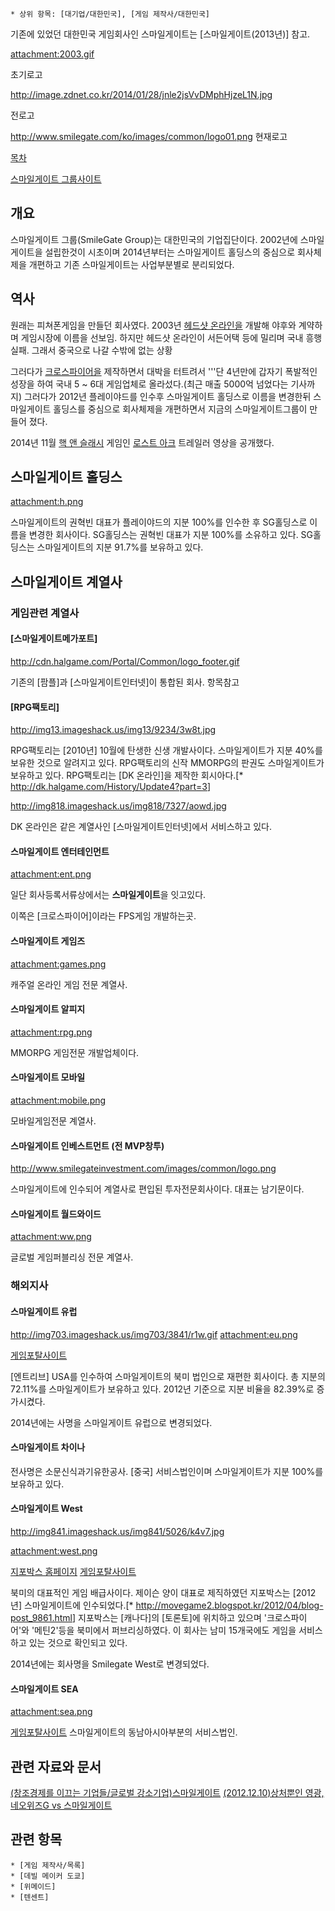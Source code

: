  * 상위 항목: [대기업/대한민국], [게임 제작사/대한민국]
기존에 있었던 대한민국 게임회사인 스마일게이트는 [스마일게이트(2013년)] 참고.


attachment:2003.gif

초기로고

http://image.zdnet.co.kr/2014/01/28/jnle2jsVvDMphHjzeL1N.jpg

전로고

http://www.smilegate.com/ko/images/common/logo01.png
현재로고

[[목차]]


[http://smilegate.com 스마일게이트 그룹사이트]

== 개요 ==
스마일게이트 그룹(SmileGate Group)는 대한민국의 기업집단이다. 2002년에 스마일게이트을 설립한것이 시초이며 2014년부터는 스마일게이트 홀딩스의 중심으로  회사체제을 개편하고 기존 스마일게이트는 사업부분별로 분리되었다.

== 역사 ==
원래는 피쳐폰게임을 만들던 회사였다. 2003년 [[헤드샷 온라인]]을 개발해 야후와 계약하며 게임시장에 이름을 선보임. 하지만 헤드샷 온라인이 서든어택 등에 밀리며 국내 흥행 실패. 그래서 중국으로 나갈 수밖에 없는 상황 

그러다가 [[크로스파이어(FPS)|크로스파이어]]을 제작하면서 대박을 터트려서 '''단 4년만에 갑자기 폭발적인 성장을 하여 국내 5 ~ 6대 게임업체로 올라섰다.(최근 매출 5000억 넘었다는 기사까지)
그러다가 2012년 플레이야드를 인수후 스마일게이트 홀딩스로 이름을 변경한뒤 스마일게이트 홀딩스를 중심으로 회사체제을 개편하면서 지금의 스마일게이트그룹이 만들어 졌다.

2014년 11월 [[핵 앤 슬래시]] 게임인 [[로스트 아크]] 트레일러 영상을 공개했다.


== 스마일게이트 홀딩스 ==
attachment:h.png

스마일게이트의 권혁빈 대표가 플레이야드의 지분 100%를 인수한 후 SG홀딩스로 이름을 변경한 회사이다. SG홀딩스는 권혁빈 대표가 지분 100%를 소유하고 있다. SG홀딩스는 스마일게이트의 지분 91.7%를 보유하고 있다.

== 스마일게이트 계열사 ==

=== 게임관련 계열사 ===

==== [스마일게이트메가포트] ====

http://cdn.halgame.com/Portal/Common/logo_footer.gif


기존의 [팜플]과 [스마일게이트인터넷]이 통합된 회사.
항목참고 


==== [RPG팩토리] ====
http://img13.imageshack.us/img13/9234/3w8t.jpg

RPG팩토리는 [2010년] 10월에 탄생한 신생 개발사이다. 스마일게이트가 지분 40%를 보유한 것으로 알려지고 있다. RPG팩토리의 신작 MMORPG의 판권도 스마일게이트가 보유하고 있다. RPG팩토리는 [DK 온라인]을 제작한 회시아다.[* http://dk.halgame.com/History/Update4?part=3] 

http://img818.imageshack.us/img818/7327/aowd.jpg

DK 온라인은 같은 계열사인 [스마일게이트인터넷]에서 서비스하고 있다.

==== 스마일게이트 엔터테인먼트 ====
attachment:ent.png

일단 회사등록서류상에서는 '''스마일게이트'''을 잇고있다.

이쪽은 [크로스파이어]이라는 FPS게임 개발하는곳.

==== 스마일게이트 게임즈 ====
attachment:games.png

캐주얼 온라인 게임 전문 계열사.

==== 스마일게이트 알피지 ====

attachment:rpg.png

MMORPG 게임전문 개발업체이다.

==== 스마일게이트 모바일 ====

attachment:mobile.png

모바일게임전문 계열사.

==== 스마일게이트 인베스트먼트 (전 MVP창투) ====

http://www.smilegateinvestment.com/images/common/logo.png

스마일게이트에 인수되어 계열사로 편입된 투자전문회사이다. 대표는 남기문이다.

==== 스마일게이트 월드와이드 ====

attachment:ww.png

글로벌 게임퍼블리싱 전문 계열사.

=== 해외지사 ===

==== 스마일게이트 유럽 ====
http://img703.imageshack.us/img703/3841/r1w.gif
attachment:eu.png

[http://gamerage.com/ 게임포탈사이트]

[엔트리브] USA를 인수하여 스마일게이트의 북미 법인으로 재편한 회사이다. 총 지분의 72.11%를 스마일게이트가 보유하고 있다. 2012년 기준으로 지분 비율을 82.39%로 증가시켰다.

2014년에는 사명을 스마일게이트 유럽으로 변경되었다.

==== 스마일게이트 차이나 ====
전사명은 소문신식과기유한공사.
[중국] 서비스법인이며 스마일게이트가 지분 100%를 보유하고 있다.

==== 스마일게이트 West ====
http://img841.imageshack.us/img841/5026/k4v7.jpg

attachment:west.png

[http://www.g4box.com/index.asp 지포박스 홈페이지]
[http://www.z8games.com/ 게임포탈사이트]

북미의 대표적인 게임 배급사이다. 제이슨 양이 대표로 제직하였던 지포박스는 [2012년] 스마일게이트에 인수되었다.[* http://movegame2.blogspot.kr/2012/04/blog-post_9861.html] 지포박스는 [캐나다]의 [토론토]에 위치하고 있으며 '크로스파이어'와 '메틴2'등을 북미에서 퍼브리싱하였다. 이 회사는 남미 15개국에도 게임을 서비스하고 있는 것으로 확인되고 있다.

2014년에는 회사명을 Smilegate West로 변경되었다. 

==== 스마일게이트 SEA ====
attachment:sea.png

[http://gambooz.com/home.shtml 게임포탈사이트]
스마일게이트의 동남아시아부분의 서비스법인.



== 관련 자료와 문서 ==
[http://media.daum.net/digital/game/newsview?newsid=20130328102617546 (창조경제를 이끄는 기업들/글로벌 강소기업)스마일게이트]
[http://www.betagame.kr/article/?action=view&num=572071 (2012.12.10)상처뿐인 영광, 네오위즈G vs 스마일게이트]

== 관련 항목 ==
 * [게임 제작사/목록]
 * [데빌 메이커 도쿄]
 * [위메이드]
 * [텐센트]
